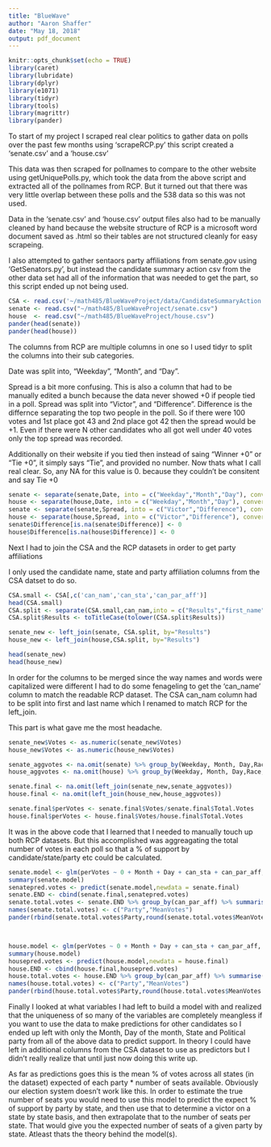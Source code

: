 ```yaml
---
title: "BlueWave"
author: "Aaron Shaffer"
date: "May 18, 2018"
output: pdf_document
---
```


```r
knitr::opts_chunk$set(echo = TRUE)
library(caret)
library(lubridate)
library(dplyr)
library(e1071)
library(tidyr)
library(tools)
library(magrittr)
library(pander)
```

To start of my project I scraped real clear politics to gather data on polls over the past few months using 'scrapeRCP.py'  this script created a 'senate.csv' and a 'house.csv' 

This data was then scraped for pollnames to compare to the other website using getUniquePolls.py, which took the data from the above script and extracted all of the pollnames from RCP.  But it turned out that there was very little overlap between these polls and the 538 data so this was not used.

Data in the 'senate.csv' and 'house.csv' output files also had to be manually cleaned by hand because the website structure of RCP is a microsoft word document saved as .html so their tables are not structured cleanly for easy scrapeing.

I also attempted to gather sentaors party affiliations from senate.gov using 'GetSenators.py', but instead the candidate summary action csv from the other data set had all of the information that was needed to get the part, so this script ended up not being used.

```r
CSA <- read.csv('~/math485/BlueWaveProject/data/CandidateSummaryAction.csv', stringsAsFactors = FALSE)
senate <- read.csv("~/math485/BlueWaveProject/senate.csv")
house  <- read.csv("~/math485/BlueWaveProject/house.csv")
pander(head(senate))
pander(head(house))
```

The columns from RCP are multiple columns in one so I used tidyr to split the columns into their sub categories.

Date was split into, "Weekday", "Month", and "Day".

Spread is a bit more confusing.  This is also a column that had to be manually edited a bunch because the data never showed +0 if people tied in a poll.
Spread was split into "Victor", and "Difference".  Difference is the differnce separating the top two people in the poll.  So if there were 100 votes and 1st place got 43 and 2nd place got 42 then the spread would be +1.  Even if there were N other candidates who all got well under 40 votes only the top spread was recorded.

Additionally on their website if you tied then instead of saing "Winner +0" or "Tie +0", it simply says "Tie", and provided no number.  Now thats what I call real clear.
So, any NA for this value is 0.  because they couldn't be consitent and say Tie +0
```r
senate <- separate(senate,Date, into = c("Weekday","Month","Day"), convert = TRUE, sep = " ")
house <- separate(house,Date, into = c("Weekday","Month","Day"), convert = TRUE, sep = " ")
senate <- separate(senate,Spread, into = c("Victor","Difference"), convert = TRUE, sep = " ")
house <- separate(house,Spread, into = c("Victor","Difference"), convert = TRUE, sep = " ")
senate$Difference[is.na(senate$Difference)] <- 0
house$Difference[is.na(house$Difference)] <- 0
```

Next I had to join the CSA and the RCP datasets in order to get party affiliations 

I only used the candidate name, state and party affiliation columns from the CSA datset to do so.

```r
CSA.small <- CSA[,c('can_nam','can_sta','can_par_aff')]
head(CSA.small)
CSA.split <- separate(CSA.small,can_nam,into = c("Results","first_name"),sep=", ")
CSA.split$Results <- toTitleCase(tolower(CSA.split$Results))

senate_new <- left_join(senate, CSA.split, by="Results")
house_new <- left_join(house,CSA.split, by="Results")

head(senate_new)
head(house_new)
```

In order for the columns to be merged since the way names and words were capitalized were different I had to do some fenageling to get the 'can_name' column to match the readable RCP dataset.  The CSA can_nam column had to be split into first and last name which I renamed to match RCP for the left_join.


This part is what gave me the most headache.
```r
senate_new$Votes <- as.numeric(senate_new$Votes)
house_new$Votes <- as.numeric(house_new$Votes)

senate_aggvotes <- na.omit(senate) %>% group_by(Weekday, Month, Day,Race,Poll,Victor,Difference) %>% mutate(Total.Votes = sum(Votes)) %>% unique()
house_aggvotes <- na.omit(house) %>% group_by(Weekday, Month, Day,Race,Poll,Victor,Difference) %>% mutate(Total.Votes = sum(Votes)) %>% unique()

senate.final <- na.omit(left_join(senate_new,senate_aggvotes))
house.final <- na.omit(left_join(house_new,house_aggvotes))

senate.final$perVotes <- senate.final$Votes/senate.final$Total.Votes
house.final$perVotes <- house.final$Votes/house.final$Total.Votes
```
It was in the above code that I learned that I needed to manually touch up both RCP datasets.  But this accomplished was aggreagating the total number of votes in each poll so that a % of support by candidate/state/party etc could be calculated.


```r
senate.model <- glm(perVotes ~ 0 + Month + Day + can_sta + can_par_aff, data = senate.final)
summary(senate.model)
senatepred.votes <- predict(senate.model,newdata = senate.final)
senate.END <- cbind(senate.final,senatepred.votes)
senate.total.votes <- senate.END %>% group_by(can_par_aff) %>% summarise(mean(senatepred.votes))
names(senate.total.votes) <- c("Party","MeanVotes")
pander(rbind(senate.total.votes$Party,round(senate.total.votes$MeanVotes * 33, digits = 3)))



house.model <- glm(perVotes ~ 0 + Month + Day + can_sta + can_par_aff, data = house.final)
summary(house.model)
housepred.votes <- predict(house.model,newdata = house.final)
house.END <- cbind(house.final,housepred.votes)
house.total.votes <- house.END %>% group_by(can_par_aff) %>% summarise(mean(housepred.votes))
names(house.total.votes) <- c("Party","MeanVotes")
pander(rbind(house.total.votes$Party,round(house.total.votes$MeanVotes * 435, digits = 3)))
```

Finally I looked at what variables I had left to build a model with and realized that the uniqueness of so many of the variables are completely meangless if you want to use the data to make predictions for other candidates so I ended up left with only the Month, Day of the month, State and Political party from all of the above data to predict support.  In theory I could have left in additional columns from the CSA dataset to use as predictors but I didn't really realize that until just now doing this write up.  

As far as predictions goes this is the mean % of votes across all states (in the dataset) expected of each party * number of seats available.  Obviously our election system doesn't work like this.  In order to estimate the true number of seats you would need to use this model to predict the expect % of support by party by state, and then use that to determine a victor on a state by state basis, and then extrapolate that to the number of seats per state.  That would give you the expected number of seats of a given party by state.  Atleast thats the theory behind the model(s).